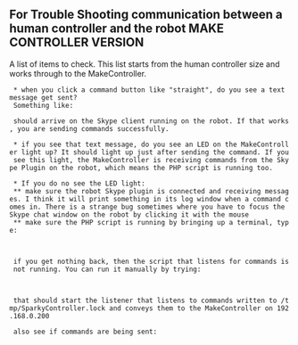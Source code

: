 ==For Trouble Shooting communication between a human controller and the robot  MAKE CONTROLLER VERSION==
A list of items to check. This list starts from the human controller size and works through to the MakeController.


  * when you click a command button like "straight", do you see a text message get sent?       
  Something like:
  {{{:move_straight}}}
  should arrive on the Skype client running on the robot. If that works, you are sending commands successfully.

  * if you see that text message, do you see an LED on the MakeController light up? It should light up just after sending the command. If you see this light, the MakeController is receiving commands from the Skype Plugin on the robot, which means the PHP script is running too.

  * If you do no see the LED light:
  ** make sure the robot Skype plugin is connected and receiving messages. I think it will print something in its log window when a command comes in. There is a strange bug sometimes where you have to focus the Skype chat window on the robot by clicking it with the mouse 
  ** make sure the PHP script is running by bringing up a terminal, type:

  {{{ps ax | grep controld.php}}}

  if you get nothing back, then the script that listens for commands is not running. You can run it manually by trying:

  {{{php /Sparky/controld.php"}}}

  that should start the listener that listens to commands written to /tmp/SparkyController.lock and conveys them to the MakeController on 192.168.0.200

  also see if commands are being sent:
 
  {{{cat /tmp/SparkyController.lock}}}